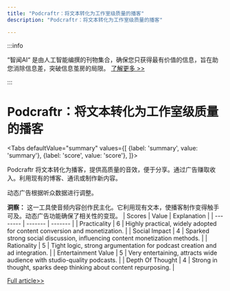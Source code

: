 ```yaml
---
title: "Podcraftr：将文本转化为工作室级质量的播客"
description: "Podcraftr：将文本转化为工作室级质量的播客"

---
```



:::info

“智闻AI“ 是由人工智能编撰的刊物集合，确保您只获得最有价值的信息，旨在助您消除信息差，突破信息茧房的局限。  [了解更多 >>](/)

:::

# Podcraftr：将文本转化为工作室级质量的播客


<Tabs
	defaultValue="summary"
	values={[
	{label: 'summary', value: 'summary'},
	{label: 'score', value: 'score'},
]}>
<TabItem value="summary">


Podcraftr 将文本转化为播客，提供高质量的音效，便于分享。通过广告赚取收入。利用现有的博客、通讯或制作新内容。

动态广告根据听众数据进行调整。

**洞察：**
这一工具使音频内容创作民主化。它利用现有文本，使播客制作变得触手可及。动态广告功能确保了相关性的变现。
</TabItem>
<TabItem value="score">
	| Scores     | Value   | Explanation |
	| -------- | ------- | ------- |
	| Practicality  | 6    | Highly practical, widely adopted for content conversion and monetization.    |
	| Social Impact | 4     | Sparked strong social discussion, influencing content monetization methods.    |
	| Rationality    | 5    | Tight logic, strong argumentation for podcast creation and ad integration.    |
	| Entertainment Value    | 5    | Very entertaining, attracts wide audience with studio-quality podcasts.    |
	| Depth Of Thought    | 4    | Strong in thought, sparks deep thinking about content repurposing.    |
</TabItem>
</Tabs>

[Full article>>](https://www.producthunt.com/posts/podcraftr)
